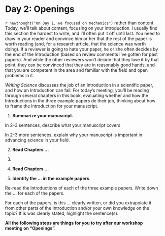 # Day 2: Openings

`r newthought("On Day 1, we focused on mechanics")` rather than content. Today,
we'll talk about content, focusing on your Introduction. I usually find this
section the hardest to write, and I'll often put it off until last. You need to
draw in your reader and convince him or her that the rest of the paper is worth
reading (and, for a research article, that the science was worth doing). If a
reviewer is going to hate your paper, he or she often decides by the end of the
Introduction (based on review comments I've gotten for past papers). And while
the other reviewers won't decide that they love it by that point, they can be
convinced that they are in reasonably good hands, and that you are competent in
the area and familiar with the field and open problems in it.

*Writing Science* discusses the job of an Introduction in a
scientific paper, and how an Introduction can fail. For today's meeting, you'll 
be reading through several chapters in this book, evaluating whether and how the
Introductions in the three example papers do their job, thinking about how to frame
the Introduction for your manuscript. 

1. **Summarize your manuscript.**

In 2--3 sentences, describe what your manuscript covers. 

In 2--3 more sentences, explain why your manuscript is important in advancing
science in your field.

2. **Read Chapters ...**

3. 

4. **Read Chapters ...**

5. **Identify the ... in the example papers.**

Re-read the Introductions of each of the three example papers. Write down the ...
for each of the papers. 

For each of the papers, is this ... clearly written, or did you extrapolate it from
other parts of the Introduction and/or your own knowledge on the topic? If is was
clearly stated, highlight the sentence(s).


**All the following steps are things for you to try after our workshop 
meeting on "Openings".**
